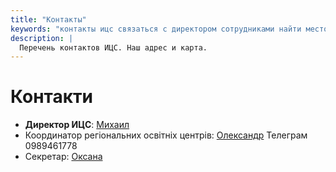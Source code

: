 ```yaml
---
title: "Контакты"
keywords: "контакты ицс связаться с директором сотрудниками найти местонахождение расположение адрес"
description: |
  Перечень контактов ИЦС. Наш адрес и карта.
---
```


# Контакти

*   **Директор ИЦС**: [Михаил](mailto:mike@cmieurasia.org)
*   Координатор регіональних освітніх центрів: [Олександр](mailto:sasha@cmieurasia.org) Телеграм 0989461778
*   Секретар: [Оксана](mailto:secretar@cmieurasia.org)

<ContactDetails />
